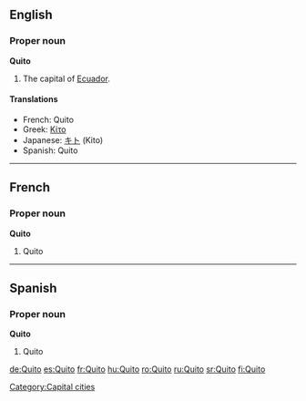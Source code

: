{{wikipedia}}
==English==

===Proper noun===
'''Quito'''
#The capital of [[Ecuador]].

====Translations====
{{top}}
*French: Quito
*Greek: [[Κίτο]] {{n}}
*Japanese: [[キト]] (Kito)
*Spanish: Quito
{{bottom}}

----

==French==

===Proper noun===
'''Quito'''
#Quito

----
==Spanish==

===Proper noun===
'''Quito'''
#Quito

[[Category:Capital cities]]

[[de:Quito]]
[[es:Quito]]
[[fr:Quito]]
[[hu:Quito]]
[[ro:Quito]]
[[ru:Quito]]
[[sr:Quito]]
[[fi:Quito]]